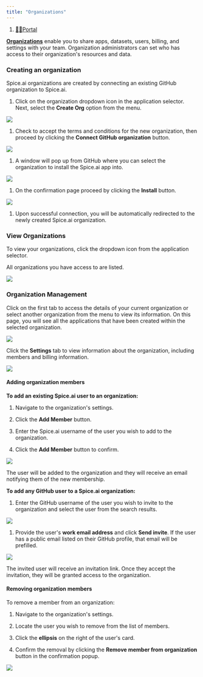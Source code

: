 ```yaml
---
title: "Organizations"
---
```


1. [👨‍💻Portal](/portal)

[**Organizations**](/reference/core-concepts/organizations) enable you to share apps, datasets, users, billing, and settings with your team. Organization administrators can set who has access to their organization's resources and data.

### Creating an organization

Spice.ai organizations are created by connecting an existing GitHub organization to Spice.ai.

1. Click on the organization dropdown icon in the application selector. Next, select the **Create Org** option from the menu.

<Frame caption="Selecting Create Org from organizations dropdown.">
  <img src="/images/portal/files%2Fv0%2Fb%2Fgitbook-x-prod.appspot.com%2Fo%2Fspaces%252F-Mc71sWdWMqp1e_rsTZE-129938315%252Fuploads%252FU4wPB6lawp1MqyhoB0Zg%252FCleanShot%25202023-10-24%2520at%25206%25E2%2580%25AF.00.21%25402x.png" />
</Frame>

1. Check to accept the terms and conditions for the new organization, then proceed by clicking the **Connect GitHub organization** button.

<Frame caption="Accepting Terms of Service and Privacy Policy for the new organization.">
  <img src="/images/portal/files%2Fv0%2Fb%2Fgitbook-x-prod.appspot.com%2Fo%2Fspaces%252F-Mc71sWdWMqp1e_rsTZE-129938315%252Fuploads%252FtVoWZn72PtdnXlOtDEp2%252FCleanShot%25202023-10-24%2520at%25206%25E2%2580%25AF.16.35%25402x.png" />
</Frame>

1. A window will pop up from GitHub where you can select the organization to install the Spice.ai app into.

<Frame caption="Selecting organization to connect to Spice.ai">
  <img src="/images/portal/files%2Fv0%2Fb%2Fgitbook-x-prod.appspot.com%2Fo%2Fspaces%252F-Mc71sWdWMqp1e_rsTZE-129938315%252Fuploads%252FbgX6odhD95IGYqv9K6AP%252FCleanShot%25202023-10-24%2520at%25206%25E2%2580%25AF.20.32%25402x.png" />
</Frame>

1. On the confirmation page proceed by clicking the **Install** button.

<Frame caption="Confirming installation of GitHub application to organization.">
  <img src="/images/portal/files%2Fv0%2Fb%2Fgitbook-x-prod.appspot.com%2Fo%2Fspaces%252F-Mc71sWdWMqp1e_rsTZE-129938315%252Fuploads%252F7fLdgboRZyo4cq06vvyj%252FCleanShot%25202023-10-24%2520at%25206%25E2%2580%25AF.23.05%25402x.png" />
</Frame>

1. Upon successful connection, you will be automatically redirected to the newly created Spice.ai organization.

### View Organizations

To view your organizations, click the dropdown icon from the application selector.

All organizations you have access to are listed.

<Frame caption="Spice.ai selecting organization.">
  <img src="/images/portal/files%2Fv0%2Fb%2Fgitbook-x-prod.appspot.com%2Fo%2Fspaces%252F-Mc71sWdWMqp1e_rsTZE-129938315%252Fuploads%252F4qMQZVwTy22ZXDKa8xck%252FCleanShot%25202023-10-24%2520at%25206%25E2%2580%25AF.13.37%25402x.png" />
</Frame>

### Organization Management

Click on the first tab to access the details of your current organization or select another organization from the menu to view its information. On this page, you will see all the applications that have been created within the selected organization.

<Frame caption="Spice.ai spicevictor organization main page">
  <img src="/images/portal/files%2Fv0%2Fb%2Fgitbook-x-prod.appspot.com%2Fo%2Fspaces%252F-Mc71sWdWMqp1e_rsTZE-129938315%252Fuploads%252FSBYUkquH3zg0GL4oNIXE%252FCleanShot%25202023-10-24%2520at%25205%25E2%2580%25AF.48.36%25402x.png" />
</Frame>

Click the **Settings** tab to view information about the organization, including members and billing information.

<Frame caption="Spice.ai spicemark organization settings">
  <img src="/images/portal/files%2Fv0%2Fb%2Fgitbook-x-prod.appspot.com%2Fo%2Fspaces%252F-Mc71sWdWMqp1e_rsTZE-129938315%252Fuploads%252FtyGBWAPeMW9HctdvVAZ8%252FCleanShot%25202023-10-24%2520at%25205%25E2%2580%25AF.49.15%25402x.png" />
</Frame>

#### Adding organization members

**To add an existing Spice.ai user to an organization:**

1. Navigate to the organization's settings.

2. Click the **Add Member** button.

3. Enter the Spice.ai username of the user you wish to add to the organization.

4. Click the **Add Member** button to confirm.

<Frame caption="Adding the Spice.ai user lukekim to the spicemark organization.">
  <img src="/images/portal/files%2Fv0%2Fb%2Fgitbook-x-prod.appspot.com%2Fo%2Fspaces%252F-Mc71sWdWMqp1e_rsTZE-129938315%252Fuploads%252Fhx43N3Uf20mAkigNzDNH%252FCleanShot%25202023-10-24%2520at%25205%25E2%2580%25AF.49.50%25402x.png" />
</Frame>

The user will be added to the organization and they will receive an email notifying them of the new membership.

**To add any GitHub user to a Spice.ai organization:**

1. Enter the GitHub username of the user you wish to invite to the organization and select the user from the search results.

<Frame caption="Searching for a GitHub user to invite to the spicemark organization.">
  <img src="/images/portal/files%2Fv0%2Fb%2Fgitbook-x-prod.appspot.com%2Fo%2Fspaces%252F-Mc71sWdWMqp1e_rsTZE-129938315%252Fuploads%252FC7UoLF7QSskinlLwrfLd%252FCleanShot%25202023-10-24%2520at%25205%25E2%2580%25AF.54.08%25402x.png" />
</Frame>

1. Provide the user's **work email address** and click **Send invite**. If the user has a public email listed on their GitHub profile, that email will be prefilled.

<Frame caption="Sending an invitation to a GitHub user via their work email address.">
  <img src="/images/portal/files%2Fv0%2Fb%2Fgitbook-x-prod.appspot.com%2Fo%2Fspaces%252F-Mc71sWdWMqp1e_rsTZE-129938315%252Fuploads%252FrcSnYRBjhK74gN9X4KhJ%252FCleanShot%25202023-10-24%2520at%25205%25E2%2580%25AF.54.53%25402x.png" />
</Frame>

The invited user will receive an invitation link. Once they accept the invitation, they will be granted access to the organization.

#### Removing organization members

To remove a member from an organization:

1. Navigate to the organization's settings.

2. Locate the user you wish to remove from the list of members.

3. Click the **ellipsis** on the right of the user's card.

4. Confirm the removal by clicking the **Remove member from organization** button in the confirmation popup.

<Frame caption="Removing lukekim from spicemark organization">
  <img src="/images/portal/files%2Fv0%2Fb%2Fgitbook-x-prod.appspot.com%2Fo%2Fspaces%252F-Mc71sWdWMqp1e_rsTZE-129938315%252Fuploads%252FkzOpepgv6SZRgibqzFtG%252FCleanShot%25202023-10-24%2520at%25205%25E2%2580%25AF.55.23%25402x.png" />
</Frame>
